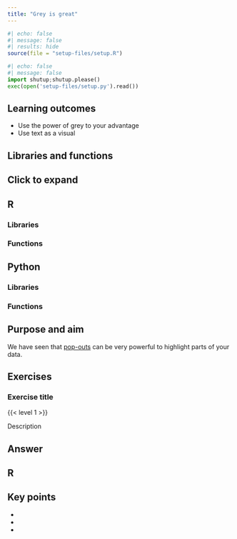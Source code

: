 ```yaml
---
title: "Grey is great"
---
```


```r
#| echo: false
#| message: false
#| results: hide
source(file = "setup-files/setup.R")
```

```python
#| echo: false
#| message: false
import shutup;shutup.please()
exec(open('setup-files/setup.py').read())
```

::: {.callout-tip}
## Learning outcomes

- Use the power of grey to your advantage
- Use text as a visual

:::

## Libraries and functions

::: {.callout-note collapse="true"}
## Click to expand

::: {.panel-tabset group="language"}
## R

### Libraries
### Functions

## Python

### Libraries
### Functions
:::
:::

## Purpose and aim

We have seen that [pop-outs](popout.qmd) can be very powerful to highlight parts of your data.

## Exercises

### Exercise title {#sec-exr_title}

:::{.callout-exercise}

{{< level 1 >}}

Description

::: {.callout-answer collapse=true}
## Answer

::: {.panel-tabset group="language"}
## R
:::
:::
:::

## Key points

::: {.callout-note}
-
-
-
:::
